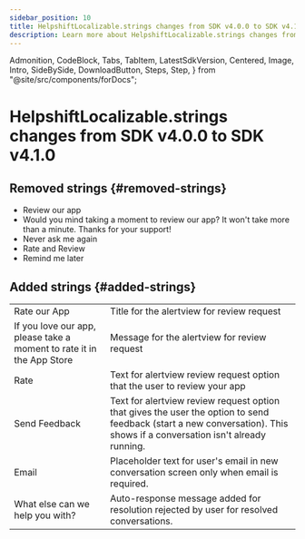 ```yaml
---
sidebar_position: 10
title: HelpshiftLocalizable.strings changes from SDK v4.0.0 to SDK v4.1.0
description: Learn more about HelpshiftLocalizable.strings changes from SDK v4.0.0 to SDK v4.1.0
---
```


  Admonition,
  CodeBlock,
  Tabs,
  TabItem,
  LatestSdkVersion,
  Centered,
  Image,
  Intro,
  SideBySide,
  DownloadButton,
  Steps,
  Step,
} from "@site/src/components/forDocs";

# HelpshiftLocalizable.strings changes from SDK v4.0.0 to SDK v4.1.0

## Removed strings {#removed-strings}

- Review our app
- Would you mind taking a moment to review our app? It won't take more than a minute. Thanks for your support!
- Never ask me again
- Rate and Review
- Remind me later

## Added strings {#added-strings}

|                                                                       |                                                                                                                                                                          |
| --------------------------------------------------------------------- | ------------------------------------------------------------------------------------------------------------------------------------------------------------------------ |
| Rate our App                                                          | Title for the alertview for review request                                                                                                                               |
| If you love our app, please take a moment to rate it in the App Store | Message for the alertview for review request                                                                                                                             |
| Rate                                                                  | Text for alertview review request option that the user to review your app                                                                                                |
| Send Feedback                                                         | Text for alertview review request option that gives the user the option to send feedback (start a new conversation). This shows if a conversation isn't already running. |
| Email                                                                 | Placeholder text for user's email in new conversation screen only when email is required.                                                                                |
| What else can we help you with?                                       | Auto-response message added for resolution rejected by user for resolved conversations.                                                                                  |
